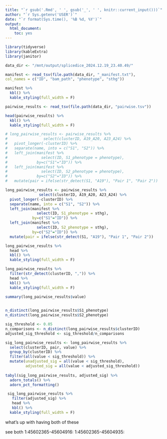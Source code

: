 ```yaml
---
title: "`r gsub('.Rmd', ' ', gsub('_', ' ', knitr::current_input()))`"
author: "`r Sys.getenv('USER')`"
date: "`r format(Sys.time(), '%B %d, %Y')`"
output:
  html_document:
    toc: yes
---
```

  


```r

library(tidyverse)
library(kableExtra)
library(janitor)
```

```r
data_dir <- "/mnt/output/splicedice_2024.12.19_23.40.49/"
```

```r
manifest <- read_tsv(file.path(data_dir, "_manifest.txt"),
col_names = c("ID", "bam_path", "phenotype", "sthg"))

manifest %>% 
  kbl() %>%
  kable_styling(full_width = F)
```


```r

pairwise_results <- read_tsv(file.path(data_dir, "pairwise.tsv"))

head(pairwise_results) %>% 
  kbl() %>%
  kable_styling(full_width = F)
```

```r



# long_pairwise_results <- pairwise_results %>%
#                select(clusterID, A19_A20, A23_A24) %>%
#   pivot_longer(-clusterID) %>%
#   separate(name, into = c("S1", "S2")) %>%
#   left_join(manifest %>%
#               select(ID, S1_phenotype = phenotype),
#             by=c("S1"="ID")) %>%
#   left_join(manifest %>%
#               select(ID, S2_phenotype = phenotype),
#             by=c("S2"="ID")) %>%
#   mutate(pair = ifelse(str_detect(S1, "A19"), "Pair 1", "Pair 2")) 

long_pairwise_results <- pairwise_results %>%
               select(clusterID, A19_A20, A23_A24) %>%
  pivot_longer(-clusterID) %>%
  separate(name, into = c("S1", "S2")) %>%
  left_join(manifest %>%
              select(ID, S1_phenotype = sthg),
            by=c("S1"="ID")) %>%
  left_join(manifest %>%
              select(ID, S2_phenotype = sthg),
            by=c("S2"="ID")) %>%
  mutate(pair = ifelse(str_detect(S1, "A19"), "Pair 1", "Pair 2")) 

long_pairwise_results %>% 
  head %>%
  kbl() %>%
  kable_styling(full_width = F)

long_pairwise_results %>% 
  filter(str_detect(clusterID, ",")) %>%
  head %>%
  kbl() %>%
  kable_styling(full_width = F)


```

```r

summary(long_pairwise_results$value)
  
```


```r

n_distinct(long_pairwise_results$S1_phenotype)
n_distinct(long_pairwise_results$S2_phenotype)

sig_threshold <- 0.05
n_comparisons <- n_distinct(long_pairwise_results$clusterID)
adjusted_sig_threshold <- sig_threshold/n_comparisons

sig_long_pairwise_results <- long_pairwise_results %>% 
  select(clusterID, pair, value) %>%
  group_by(clusterID) %>%
  filter(all(value < sig_threshold)) %>%
  mutate(unadjusted_sig = all(value < sig_threshold),
         adjusted_sig = all(value < adjusted_sig_threshold))
         
tabyl(sig_long_pairwise_results, adjusted_sig) %>%
  adorn_totals() %>%
  adorn_pct_formatting()

 sig_long_pairwise_results %>%
   filter(adjusted_sig) %>%
   head %>%
   kbl() %>%
  kable_styling(full_width = F)

```

what's up with having both of these

 see both 
 1:45602365-45604916:
 1:45602365-45604935:
 
 
